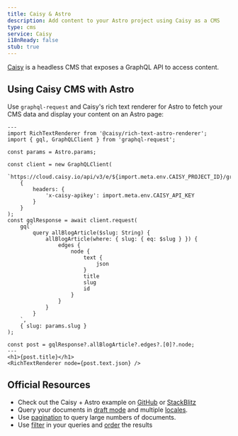 ```yaml
---
title: Caisy & Astro
description: Add content to your Astro project using Caisy as a CMS
type: cms
service: Caisy
i18nReady: false
stub: true
---
```


[Caisy](https://caisy.io/) is a headless CMS that exposes a GraphQL API to access content.

## Using Caisy CMS with Astro

Use `graphql-request` and Caisy's rich text renderer for Astro to fetch your CMS data and display your content on an Astro page:

```astro title="src/pages/blog/[...slug].astro"
---
import RichTextRenderer from '@caisy/rich-text-astro-renderer';
import { gql, GraphQLClient } from 'graphql-request';

const params = Astro.params;

const client = new GraphQLClient(
	`https://cloud.caisy.io/api/v3/e/${import.meta.env.CAISY_PROJECT_ID}/graphql`,
	{
		headers: {
			'x-caisy-apikey': import.meta.env.CAISY_API_KEY
		}
	}
);
const gqlResponse = await client.request(
	gql`
		query allBlogArticle($slug: String) {
			allBlogArticle(where: { slug: { eq: $slug } }) {
				edges {
					node {
						text {
							json
						}
						title
						slug
						id
					}
				}
			}
		}
	`,
	{ slug: params.slug }
);

const post = gqlResponse?.allBlogArticle?.edges?.[0]?.node;
---
<h1>{post.title}</h1>
<RichTextRenderer node={post.text.json} />
```

## Official Resources

- Check out the Caisy + Astro example on [GitHub](https://github.com/caisy-io/caisy-example-astro) or [StackBlitz](https://stackblitz.com/github/caisy-io/caisy-example-astro?file=src%2Fpages%2Fblog%2F%5B...slug%5D.astro)
- Query your documents in [draft mode](https://caisy.io/developer/docs/external-api/localization-and-preview#preview-mode-15) and multiple [locales](https://caisy.io/developer/docs/external-api/localization-and-preview#localization-in-a-graphql-query-8).
- Use [pagination](https://caisy.io/developer/docs/external-api/queries-pagination) to query large numbers of documents.
- Use [filter](https://caisy.io/developer/docs/external-api/external-filter-and-sorting) in your queries and [order](https://caisy.io/developer/docs/external-api/external-filter-and-sorting#sorting-8) the results
